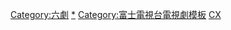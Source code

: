 {{Navbox
|name       = 六劇
|state      = <includeonly>collapsed</includeonly>
|titlestyle = background:#66FFE6
|title      = [[富士電視台]]聯播網（[[富士電視網|FNS]]）[[六劇|週六深夜連續劇（第二、三期）]]（每周六23:10/23:40播出）
|image      = 
|groupstyle = background:#00FFFF
|group1 = 2012年－2016年
|list1  = {{Navbox|child
 |group1 = 2012年
 |list1 = [[未來日記-ANOTHER:WORLD-]] - {{link-ja|多半在哭泣|主に泣いてます#テレビドラマ}} - [[高校入試]]

 |group2 = 2013年
 |list2 =[[卡拉馬助夫兄弟們 (日本電視劇)|卡拉馬助夫兄弟們]] - {{link-ja|被搞錯的男人|間違われちゃった男}} - [[山田君與7人魔女 (電視劇)|山田君與7人魔女]] - {{link-ja|甜蜜陷阱|ハニー・トラップ (テレビドラマ)}}

 |group3 = 2014年
 |list3 = {{link-ja|Lost Days|ロストデイズ}} - [[FIRST CLASS]] - [[水球不良少年]]

 |group4 = 2015年

 |list4 = {{link-ja|She (日本電視劇)|She (テレビドラマ)|She}} - [[妄想女友]] - [[愛吃拉麵的小泉同學]] - [[醜男與野獸]] -  [[Teddy Go!]] - [[Transit Girls]]

 |group5 = 2016年

 |list5 = {{link-ja|沒撐傘的螻蟻們|傘をもたない蟻たちは#テレビドラマ}} - {{link-ja|武道館 (電視劇)|武道館 (小説)#テレビドラマ|武道館}}
}}
 |group2 = 單發
 |list2 ={{link-ja|我和他和會說話的車|私と彼とおしゃべりクルマ}}（2012年）
}}
[[Category:六劇]]<noinclude>
[[Category:六劇|*]]
[[Category:富士電視台電視劇模板]]
[[Category:深夜劇模板|CX]]
</noinclude>
